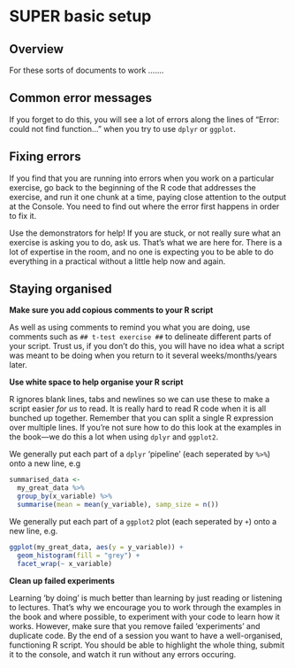 # SUPER basic setup {#setup101}

## Overview

For these sorts of documents to work .......








## Common error messages

If you forget to do this, you will see a lot of errors along the lines of "Error: could not find function..." when you try to use `dplyr` or `ggplot`.

## Fixing errors 

If you find that you are running into errors when you work on a particular exercise, go back to the beginning of the R code that addresses the exercise, and run it one chunk at a time, paying close attention to the output at the Console. You need to find out where the error first happens in order to fix it.

Use the demonstrators for help! If you are stuck, or not really sure what an exercise is asking you to do, ask us. That's what we are here for. There is a lot of expertise in the room, and no one is expecting you to be able to do everything in a practical without a little help now and again.

## Staying organised

**Make sure you add copious comments to your R script**

As well as using comments to remind you what you are doing, use comments such as `## t-test exercise ##` to delineate different parts of your script. Trust us, if you don't do this, you will have no idea what a script was meant to be doing when you return to it several weeks/months/years later.

**Use white space to help organise your R script**

R ignores blank lines, tabs and newlines so we can use these to make a script easier *for us* to read. It is really hard to read R code when it is all bunched up together. Remember that you can split a single R expression over multiple lines. If you're not sure how to do this look at the examples in the book---we do this a lot when using `dplyr` and `ggplot2`.

We generally put each part of a `dplyr` 'pipeline' (each seperated by `%>%`) onto a new line, e.g

```r
summarised_data <- 
  my_great_data %>% 
  group_by(x_variable) %>% 
  summarise(mean = mean(y_variable), samp_size = n())
```

We generally put each part of a `ggplot2` plot (each seperated by `+`) onto a new line, e.g.

```r
ggplot(my_great_data, aes(y = y_variable)) +
  geom_histogram(fill = "grey") +
  facet_wrap(~ x_variable)
```

**Clean up failed experiments**

Learning 'by doing' is much better than learning by just reading or listening to lectures. That's why we encourage you to work through the examples in the book and where possible, to experiment with your code to learn how it works. However, make sure that you remove failed 'experiments' and duplicate code. By the end of a session you want to have a well-organised, functioning R script. You should be able to highlight the whole thing, submit it to the console, and watch it run without any errors occuring.

